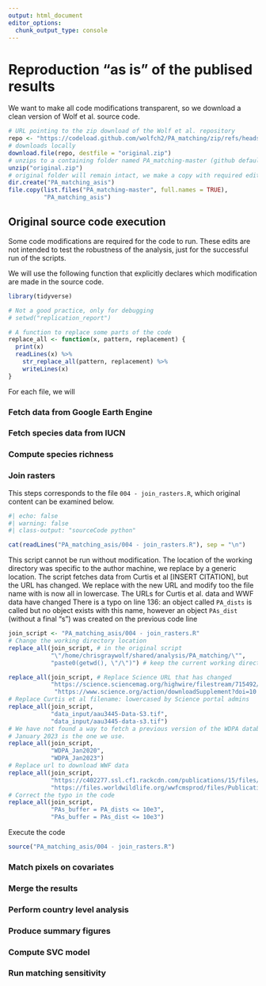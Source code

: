 ```yaml
---
output: html_document
editor_options: 
  chunk_output_type: console
---
```


# Reproduction "as is" of the publised results

We want to make all code modifications transparent, so we download a clean version of Wolf et al. source code.

```r
# URL pointing to the zip download of the Wolf et al. repository
repo <- "https://codeload.github.com/wolfch2/PA_matching/zip/refs/heads/master"
# downloads locally
download.file(repo, destfile = "original.zip")
# unzips to a containing folder named PA_matching-master (github default)
unzip("original.zip")
# original folder will remain intact, we make a copy with required edits to run
dir.create("PA_matching_asis")
file.copy(list.files("PA_matching-master", full.names = TRUE), 
          "PA_matching_asis")
```

## Original source code execution

Some code modifications are required for the code to run. These edits are not intended to test the robustness of the analysis, just for the successful run of the scripts.

We will use the following function that explicitly declares which modification are made in the source code.

```r

library(tidyverse)

# Not a good practice, only for debugging
# setwd("replication_report")

# A function to replace some parts of the code
replace_all <- function(x, pattern, replacement) {
  print(x)
  readLines(x) %>%
    str_replace_all(pattern, replacement) %>%
    writeLines(x)
}
```

For each file, we will

### Fetch data from Google Earth Engine

### Fetch species data from IUCN

### Compute species richness

### Join rasters

This steps corresponds to the file `004 - join_rasters.R`, which original content can be examined below.

::: {.callout-code collapse="true"}
```r
#| echo: false
#| warning: false
#| class-output: "sourceCode python"

cat(readLines("PA_matching_asis/004 - join_rasters.R"), sep = "\n")
```
:::

This script cannot be run without modification. The location of the working directory was specific to the author machine, we replace by a generic location. The script fetches data from Curtis et al \[INSERT CITATION\], but the URL has changed. We replace with the new URL and modify too the file name with is now all in lowercase.
The URLs for Curtis et al. data and WWF data have changed
There is a typo on line 136: an object called `PA_dists` is called but no object exists with this name, however an object `PAs_dist` (without a final "s") was created on the previous code line


```r
join_script <- "PA_matching_asis/004 - join_rasters.R"
# Change the working directory location
replace_all(join_script, # in the original script
            "\"/home/chrisgraywolf/shared/analysis/PA_matching/\"", 
            "paste0(getwd(), \"/\")") # keep the current working directory instead

replace_all(join_script, # Replace Science URL that has changed
            "https://science.sciencemag.org/highwire/filestream/715492/field_highwire_adjunct_files/2/aau3445-Data-S3.tif", 
             "https://www.science.org/action/downloadSupplement?doi=10.1126%2Fscience.aau3445&file=aau3445-data-s3.tif")
# Replace Curtis et al filename: lowercased by Science portal admins
replace_all(join_script, 
            "data_input/aau3445-Data-S3.tif",
            "data_input/aau3445-data-s3.tif")
# We have not found a way to fetch a previous version of the WDPA database
# January 2023 is the one we use.
replace_all(join_script, 
            "WDPA_Jan2020",
            "WDPA_Jan2023")
# Replace url to download WWF data
replace_all(join_script, 
            "https://c402277.ssl.cf1.rackcdn.com/publications/15/files/original/official_teow.zip?1349272619",
            "https://files.worldwildlife.org/wwfcmsprod/files/Publication/file/6kcchn7e3u_official_teow.zip")
# Correct the typo in the code
replace_all(join_script, 
            "PAs_buffer = PA_dists <= 10e3",
            "PAs_buffer = PAs_dist <= 10e3")
```

Execute the code

```r
source("PA_matching_asis/004 - join_rasters.R")
```

### Match pixels on covariates

### Merge the results

### Perform country level analysis

### Produce summary figures

### Compute SVC model

### Run matching sensitivity

